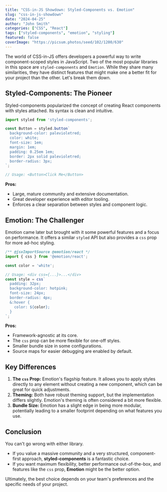 ```yaml
---
title: "CSS-in-JS Showdown: Styled-Components vs. Emotion"
slug: "css-in-js-showdown"
date: "2024-04-25"
author: "John Smith"
categories: ["CSS", "React"]
tags: ["styled-components", "emotion", "styling"]
featured: false
coverImage: "https://picsum.photos/seed/102/1200/630"
---
```


The world of CSS-in-JS offers developers a powerful way to write component-scoped styles in JavaScript. Two of the most popular libraries in this space are `styled-components` and `Emotion`. While they share many similarities, they have distinct features that might make one a better fit for your project than the other. Let's break them down.

## Styled-Components: The Pioneer

Styled-components popularized the concept of creating React components with styles attached. Its syntax is clean and intuitive.

```javascript
import styled from 'styled-components';

const Button = styled.button`
  background-color: palevioletred;
  color: white;
  font-size: 1em;
  margin: 1em;
  padding: 0.25em 1em;
  border: 2px solid palevioletred;
  border-radius: 3px;
`;

// Usage: <Button>Click Me</Button>
```

**Pros:**
- Large, mature community and extensive documentation.
- Great developer experience with editor tooling.
- Enforces a clear separation between styles and component logic.

## Emotion: The Challenger

Emotion came later but brought with it some powerful features and a focus on performance. It offers a similar `styled` API but also provides a `css` prop for more ad-hoc styling.

```javascript
/** @jsxImportSource @emotion/react */
import { css } from '@emotion/react';

const color = 'white';

// Usage: <div css={...}>...</div>
const style = css`
  padding: 32px;
  background-color: hotpink;
  font-size: 24px;
  border-radius: 4px;
  &:hover {
    color: ${color};
  }
`;
```

**Pros:**
- Framework-agnostic at its core.
- The `css` prop can be more flexible for one-off styles.
- Smaller bundle size in some configurations.
- Source maps for easier debugging are enabled by default.

## Key Differences

1.  **The `css` Prop:** Emotion's flagship feature. It allows you to apply styles directly to any element without creating a new component, which can be great for quick adjustments.
2.  **Theming:** Both have robust theming support, but the implementation differs slightly. Emotion's theming is often considered a bit more flexible.
3.  **Bundle Size:** Emotion has a slight edge in being more modular, potentially leading to a smaller footprint depending on what features you use.

## Conclusion

You can't go wrong with either library. 
- If you value a massive community and a very structured, component-first approach, **styled-components** is a fantastic choice.
- If you want maximum flexibility, better performance out-of-the-box, and features like the `css` prop, **Emotion** might be the better option.

Ultimately, the best choice depends on your team's preferences and the specific needs of your project.
